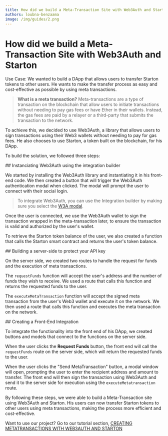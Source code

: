 ```yaml
---
title: How did we build a Meta-Transaction Site with Web3Auth and Starton
authors: loubna-benzaama
image: /img/guides/2.png
---
```


# How did we build a Meta-Transaction Site with Web3Auth and Starton


Use Case: We wanted to build a DApp that allows users to transfer Starton tokens to other users. He wants to make the transfer process as easy and cost-effective as possible by using meta transactions.

> **What is a meta transaction?**
> Meta-transactions are a type of transaction on the blockchain that allow users to initiate transactions without needing to pay gas fees or have Ether in their wallets. Instead, the gas fees are paid by a relayer or a third-party that submits the transaction to the network.

To achieve this, we decided to use Web3Auth, a library that allows users to sign transactions using their Web3 wallets without needing to pay for gas fees. He also chooses to use Starton, a token built on the blockchain, for his DApp.

To build the solution, we followed three steps:

<StepSection>
## Instanciating Web3Auth using the integration builder

We started by installing the Web3Auth library and instantiating it in his front-end code. We then created a button that will trigger the Web3Auth authentication modal when clicked. The modal will prompt the user to connect with their social login.

> To integrate Web3Auth, you can use the Integration builder by making sure you select the [W3A modal](https://web3auth.io/docs/integration-builder?lang=NEXT&chain=ETH&evmFramework=WEB3&customAuth=NONE&mfa=DEFAULT&whitelabel=NO&useModal=YES&web3AuthNetwork=TESTNET&rnMode=EXPO&stepIndex=0).

Once the user is connected, we use the Web3Auth wallet to sign the transaction wrapped in the meta-transaction later, to ensure the transaction is valid and authorized by the user's wallet.

To retrieve the Starton token balance of the user, we also created a function that calls the Starton smart contract and returns the user's token balance.
</StepSection>

<StepSection>
## Building a server-side to protect your API key

On the server side, we created two routes to handle the request for funds and the execution of meta transactions.

The `requestFunds` function will accept the user's address and the number of funds they wish to receive. We used a route that calls this function and returns the requested funds to the user.

The `executeMetaTransaction` function will accept the signed meta transaction from the user's Web3 wallet and execute it on the network. We then used a route that calls this function and executes the meta transaction on the network.
</StepSection>

<StepSection>
## Creating a Front-End Integration

To integrate the functionality into the front end of his DApp, we created buttons and models that connect to the functions on the server side.

When the user clicks the **Request Funds** button, the front end will call the `requestFunds` route on the server side, which will return the requested funds to the user.

When the user clicks the "Send MetaTransaction" button, a modal window will open, prompting the user to enter the recipient address and amount to transfer. The front end will then sign the transaction using Web3Auth and send it to the server side for execution using the `executeMetatransaction` route.

By following these steps, we were able to build a Meta-Transaction site using Web3Auth and Starton. His users can now transfer Starton tokens to other users using meta transactions, making the process more efficient and cost-effective.

Want to use our project? Go to our tutorial section, [CREATING METATRANSACTIONS WITH WEB3AUTH AND STARTON](/tutorials/starton-web3auth)
</StepSection>
